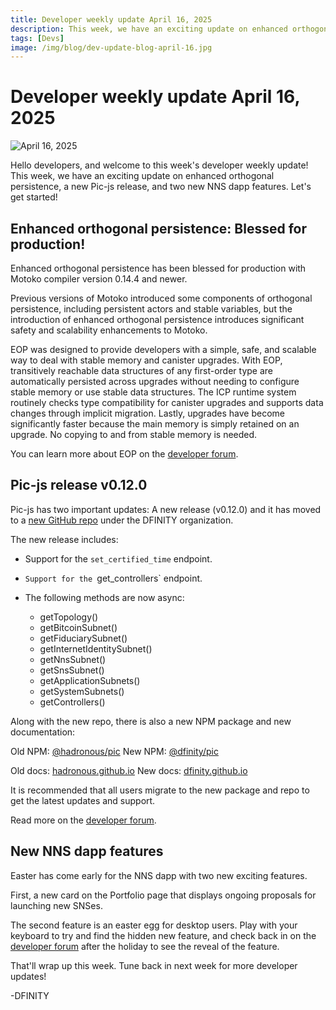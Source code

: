 ```yaml
---
title: Developer weekly update April 16, 2025
description: This week, we have an exciting update on enhanced orthogonal persistence, a new Pic-js release, and two new NNS dapp features.
tags: [Devs]
image: /img/blog/dev-update-blog-april-16.jpg
---
```


# Developer weekly update April 16, 2025

![April 16, 2025](../../static/img/blog/dev-update-blog-april-16.jpg)

Hello developers, and welcome to this week's developer weekly update! This week, we have an exciting update on enhanced orthogonal persistence, a new Pic-js release, and two new NNS dapp features. Let's get started!

## Enhanced orthogonal persistence: Blessed for production!

Enhanced orthogonal persistence has been blessed for production with Motoko compiler version 0.14.4 and newer.

Previous versions of Motoko introduced some components of orthogonal persistence, including persistent actors and stable variables, but the introduction of enhanced orthogonal persistence introduces significant safety and scalability enhancements to Motoko.

EOP was designed to provide developers with a simple, safe, and scalable way to deal with stable memory and canister upgrades. With EOP, transitively reachable data structures of any first-order type are automatically persisted across upgrades without needing to configure stable memory or use stable data structures. The ICP runtime system routinely checks type compatibility for canister upgrades and supports data changes through implicit migration. Lastly, upgrades have become significantly faster because the main memory is simply retained on an upgrade. No copying to and from stable memory is needed.

You can learn more about EOP on the [developer forum](https://forum.dfinity.org/t/officializing-enhanced-orthogonal-persistence-eop/43675).

## Pic-js release v0.12.0

Pic-js has two important updates: A new release (v0.12.0) and it has moved to a [new GitHub repo](https://github.com/dfinity/pic-js) under the DFINITY organization.

The new release includes:

- Support for the `set_certified_time` endpoint.

- `Support for the `get_controllers` endpoint.

- The following methods are now async:

    - getTopology()
    - getBitcoinSubnet()
    - getFiduciarySubnet()
    - getInternetIdentitySubnet()
    - getNnsSubnet()
    - getSnsSubnet()
    - getApplicationSubnets()
    - getSystemSubnets()
    - getControllers()

Along with the new repo, there is also a new NPM package and new documentation:

Old NPM: [@hadronous/pic](https://www.npmjs.com/package/@hadronous/pic)
New NPM: [@dfinity/pic](https://www.npmjs.com/package/@dfinity/pic)

Old docs: [hadronous.github.io](https://hadronous.github.io/pic-js/)
New docs: [dfinity.github.io](https://dfinity.github.io/pic-js/)

It is recommended that all users migrate to the new package and repo to get the latest updates and support.

Read more on the [developer forum](https://forum.dfinity.org/t/pic-js-has-moved-to-the-dfinity-github-organization/43792).

## New NNS dapp features

Easter has come early for the NNS dapp with two new exciting features.

First, a new card on the Portfolio page that displays ongoing proposals for launching new SNSes.

The second feature is an easter egg for desktop users. Play with your keyboard to try and find the hidden new feature, and check back in on the [developer forum](https://forum.dfinity.org/t/proposal-136220-to-upgrade-the-nns-dapp-11-04-2025/43683) after the holiday to see the reveal of the feature.

That'll wrap up this week. Tune back in next week for more developer updates!

-DFINITY
